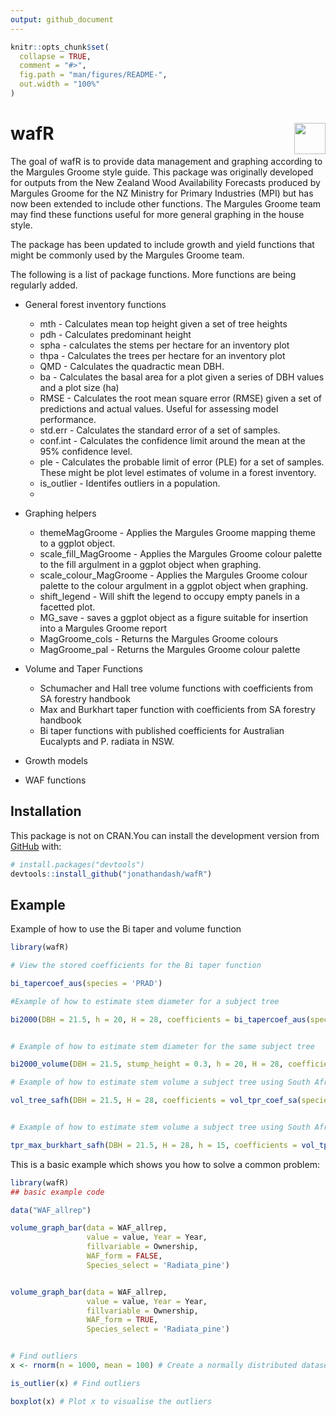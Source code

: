 ```yaml
---
output: github_document
---
```


<!-- README.md is generated from README.Rmd. Please edit that file -->

```r
knitr::opts_chunk$set(
  collapse = TRUE,
  comment = "#>",
  fig.path = "man/figures/README-",
  out.width = "100%"
)
```


# wafR <img src='man/figures/logo.png' align="right" height="50" />

<!-- badges: start -->
<!-- badges: end -->

The goal of wafR is to provide data management and graphing according to the Margules Groome style guide. This package was originally developed for outputs from the New Zealand Wood Availability Forecasts produced by Margules Groome for the NZ Ministry for Primary Industries (MPI) but has now been extended to include other functions. The Margules Groome team may find these functions useful for more general graphing in the house style. 

The package has been updated to include growth and yield functions that might be commonly used by the Margules Groome team.

The following is a list of package functions. More functions are being regularly added.

* General forest inventory functions
  + mth - Calculates mean top height given a set of tree heights
  + pdh - Calculates predominant height
  + spha - calculates the stems per hectare for an inventory plot
  + thpa - Calculates the trees per hectare for an inventory plot
  + QMD - Calculates the quadractic mean DBH.
  + ba - Calculates the basal area for a plot given a series of DBH values     and a plot size (ha)
  + RMSE - Calculates the root mean square error (RMSE) given a set of        predictions and actual values. Useful for assessing model performance.
  + std.err - Calculates the standard error of a set of samples.
  + conf.int - Calculates the confidence limit around the mean at the 95%     confidence level.
  + ple - Calculates the probable limit of error (PLE) for a set of           samples. These might be plot level estimates of volume in a forest        inventory.
  + is_outlier - Identifes outliers in a population.
  + 
  
  
* Graphing helpers
  + themeMagGroome - Applies the Margules Groome mapping theme to a ggplot     object.
  + scale_fill_MagGroome - Applies the Margules Groome colour palette to      the fill argulment in a ggplot object when graphing.
  + scale_colour_MagGroome - Applies the Margules Groome colour palette to     the colour argulment in a ggplot object when graphing.
  + shift_legend - Will shift the legend to occupy empty panels in  a         facetted plot.
  + MG_save - saves a ggplot object as a figure suitable for insertion        into a Margules Groome report
  + MagGroome_cols - Returns the Margules Groome colours
  + MagGroome_pal - Returns the Margules Groome colour palette

* Volume and Taper Functions
  + Schumacher and Hall tree volume functions with coefficients from SA forestry handbook
  + Max and Burkhart taper function with coefficients from SA forestry handbook
  + Bi taper functions with published coefficients for Australian Eucalypts and P. radiata in NSW.

* Growth models


* WAF functions

## Installation



This package is not on CRAN.You can install the development version from [GitHub](https://github.com/) with:

``` r
# install.packages("devtools")
devtools::install_github("jonathandash/wafR")
```
## Example

Example of how to use the Bi taper and volume function

```r

library(wafR)

# View the stored coefficients for the Bi taper function 

bi_tapercoef_aus(species = 'PRAD')

#Example of how to estimate stem diameter for a subject tree

bi2000(DBH = 21.5, h = 20, H = 28, coefficients = bi_tapercoef_aus(species = 'PRAD'))


# Example of how to estimate stem diameter for the same subject tree

bi2000_volume(DBH = 21.5, stump_height = 0.3, h = 20, H = 28, coefficients = bi_tapercoef_aus(species = 'PRAD'))

# Example of how to estimate stem volume a subject tree using South African coefficients from the SA forestry handbook

vol_tree_safh(DBH = 21.5, H = 28, coefficients = vol_tpr_coef_sa(species = 'EGRA'))


# Example of how to estimate stem volume a subject tree using South African coefficients from the SA forestry handbook

tpr_max_burkhart_safh(DBH = 21.5, H = 28, h = 15, coefficients = vol_tpr_coef_sa(species = 'EGRA'))


```

This is a basic example which shows you how to solve a common problem:


```r
library(wafR)
## basic example code

data("WAF_allrep")

volume_graph_bar(data = WAF_allrep,
                 value = value, Year = Year,
                 fillvariable = Ownership,
                 WAF_form = FALSE,
                 Species_select = 'Radiata_pine')


volume_graph_bar(data = WAF_allrep,
                 value = value, Year = Year,
                 fillvariable = Ownership,
                 WAF_form = TRUE,
                 Species_select = 'Radiata_pine')


# Find outliers
x <- rnorm(n = 1000, mean = 100) # Create a normally distributed dataset

is_outlier(x) # Find outliers

boxplot(x) # Plot x to visualise the outliers



```


